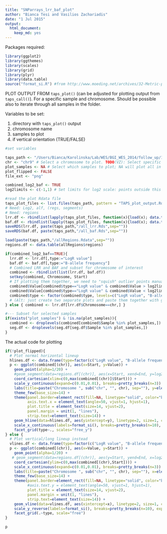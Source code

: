 ```yaml
---
title: "SNParrays_lrr_baf_plot"
author: "Bianca Tesi and Vasilios Zachariadis"
date: "1 Jul 2015"
output:
  html_document:
    keep_md: yes
---
```


Packages required:

```r
library(ggplot2)
library(ggthemes)
library(scales)
library(grid)
library(plyr)
library(data.table)
source("format_si.R") #from http://www.moeding.net/archives/32-Metric-prefixes-for-ggplot2-scales.html (Update version of  2012-03-21)
```

PLOT OUTPUT FROM ```taps_plot()``` (can be adjusted for plotting output from ```taps_call()```). For a specific sample and chromosome. Should be possible also to iterate through all samples in the folder.

Variables to be set:

1. directory with ```taps_plot()``` output
2. chromosome name
3. samples to plot
4. if vertical orientation (TRUE/FALSE)


```r
#set variables

taps_path <- "/Users/Bianca/Karolinska/Lab/WES/BGI_WES_2014/follow_up/1471/SNParrays_A393sister/A393sis"
chr <- "chr9" # Select a chromosome to plot. TODO(VZ): Select specific coordinates
plot_samples <- NA # Select which samples to plot; NA will plot all in TAPS folder
plot_flipped <- FALSE
file_ext <- "png"

combined_log2_baf <- TRUE
log2limits <- c(-1,1) # Set limits for log2 scale: points outside this interval will be squished at limits

#read the plot Rdata file
taps_plot_files <- list.files(taps_path, pattern = "TAPS_plot_output.Rdata", recursive = T, full.names = T)
# Need: Log2, alf, (regs, segments)
# Need: regions
lrr.df <- rbindlist(lapply(taps_plot_files, function(x){load(x); data.table(Log2,"Sample"==basename(dirname(x)))}))
baf.df <- rbindlist(lapply(taps_plot_files, function(x){load(x); data.table(alf,"Sample"==basename(dirname(x)))}))
saveRDS(lrr.df, paste(taps_path,"/all_lrr.Rds",sep=""))
saveRDS(baf.df, paste(taps_path,"/all_baf.Rds",sep=""))

load(paste(taps_path,"/allRegions.Rdata",sep=""))
regions.df <- data.table(allRegions$regions)

if(combined_log2_baf==TRUE){
  lrr.df <- lrr.df[,type:="LogR value"]
  baf.df <- baf.df[,type:="B-allele frequency"]
  # Combined LRR and BAF and subset for chromosome of interest
  combined <- rbindlist(list(lrr.df, baf.df))
  setkey(combined, Chromosome, Start)
  # If plotting them together, we need to "squish" outlier points manually to keep us from setting the limits in ggplot
  combined$Value[combined$type=="LogR value" & combined$Value > log2limits[2]] <- log2limits[2] # Squish >1 to ==1
  combined$Value[combined$type=="LogR value" & combined$Value < log2limits[1]] <- log2limits[1] # Squish <-1 to ==-1
  combined$type <- factor(combined$type, levels=c("LogR value", "B-allele frequency"))
  # (Alt: just create two separate plots and paste them together with gridExtra::grid.arrange())
} else { combined <- lrr.df[lrr.df$Chromosome==chr,] }

#--- Subset for selected samples
if(exists("plot_samples") & !is.na(plot_samples)){
  combined <- droplevels(combined[combined$Sample %in% plot_samples,])
  seg.df <- droplevels(seg.df[seg.df$Sample %in% plot_samples,])
}

```


The actual code for plotting




```r

if(!plot_flipped){
  # Plot normal horizontal lineup
  hlines.df <- data.frame(type=factor(c("LogR value", "B-allele frequency")), y=c(0,0.5))
  p <- ggplot(combined[(chr)], aes(x=Start, y=Value)) +
    geom_point(alpha=1/20) +
    #geom_segment(data=regions.df[(chr)], aes(x=Start, xend=End, y=log2, yend=log2), color="#FFC107", alpha=0.5, size=2) + # segmented log2
    coord_cartesian(xlim=c(0,max(combined[(chr)]$Start))) +
    scale_y_continuous(expand=c(0.01,0.01), breaks=pretty_breaks(n=3)) + 
    labs(title=paste("Chromosome ", sub("chr", "", chr), sep=""), y=element_blank(), x="Genomic coordinate") +
    theme_few(base_size=14) +
    theme(panel.border=element_rect(fill=NA, linetype="solid", color="black", size=1.5),
          axis.text.x = element_text(angle=50, vjust=1, hjust=1),
          plot.title = element_text(size=14, vjust=2),
          panel.margin = unit(1, "lines"),
          strip.text=element_text(size=14)) +
    geom_hline(data=hlines.df, aes(yintercept=y), linetype=2, size=1, color="grey") +
    scale_x_continuous(labels=format_si(), breaks=pretty_breaks(n=10), expand=c(0.05,0.05)) +
    facet_grid(type~., scales="free_y")
} else {
  # Plot vertical/long lineup instead
  vlines.df <- data.frame(type=factor(c("LogR value", "B-allele frequency")), x=c(0,0.5))
  p <- ggplot(combined[(chr)], aes(x=Value, y=Start)) +
    geom_point(alpha=1/20) +
   # geom_segment(data=regions.df[(chr)], aes(y=Start, yend=End, x=log2, xend=log2), color="#FFC107", alpha=0.5, size=2) + # segmented log2
    coord_cartesian(ylim=c(0,max(combined[(chr),Start]))) +
    scale_x_continuous(expand=c(0.01,0.01), breaks=pretty_breaks(n=3)) + 
    labs(title=paste("Chromosome ", sub("chr", "", chr), sep=""), x=element_blank(), y="Genomic coordinate") +
    theme_few(base_size=14) +
    theme(panel.border=element_rect(fill=NA, linetype="solid", color="black", size=1.5),
          #axis.text.y = element_text(angle=50, vjust=1, hjust=1),
          plot.title = element_text(size=14, vjust=2),
          panel.margin = unit(1, "lines"),
          strip.text=element_text(size=14)) +
    geom_vline(data=vlines.df, aes(xintercept=x), linetype=2, size=1, color="grey") +
    scale_y_reverse(labels=format_si(), breaks=pretty_breaks(n=10), expand=c(0.05,0.05)) +
    facet_grid(.~type, scale="free")
}  

p
```


